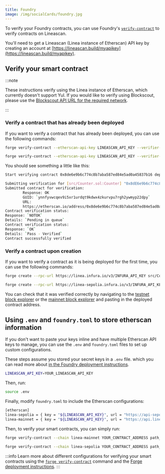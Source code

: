 ```yaml
---
title: Foundry
image: /img/socialCards/foundry.jpg
---
```



To verify your Foundry contracts, you can use Foundry's [`verify-contract`](https://book.getfoundry.sh/reference/forge/forge-verify-contract) 
to verify contracts on Lineascan.

You'll need to get a Lineascan (Linea instance of Etherscan) API key by creating an account at 
[https://lineascan.build/myapikey](https://lineascan.build/myapikey).

## Verify your smart contract

:::note

These instructions verify using the Linea instance of Etherscan, which currently doesn't support 
Yul. If you would like to verify using Blockscout, please use the [Blockscout API URL for the 
required network](../info-contracts.mdx#block-explorers).

:::

### Verify a contract that has already been deployed

If you want to verify a contract that has already been deployed, you can use the following commands:

<Tabs>
  <TabItem value="Mainnet" label="Mainnet" default>

```bash
forge verify-contract --etherscan-api-key LINEASCAN_API_KEY --verifier-url https://api.lineascan.build/api CONTRACT_ADDRESS path_to_contract:contract_name --watch
```

  </TabItem>
  <TabItem value="Testnet" label="Testnet">

```bash
forge verify-contract --etherscan-api-key LINEASCAN_API_KEY --verifier-url https://api-sepolia.lineascan.build/api CONTRACT_ADDRESS path_to_contract:contract_name --watch
```

  </TabItem>
</Tabs>

You should see something a little like this:

```bash
Start verifying contract 0x8de6e9b6c774c8b7aba587ed84e5ad0a45837b16 deployed on mainnet

Submitting verification for [src/Counter.sol:Counter] "0x8dE6e9b6c774c8B7AbA587ED84E5AD0A45837b16".
Submitted contract for verification:
        Response: OK
        GUID: `ynnfyvwcqev9i5xr1urdqt9kdwx4zkurvpu7rgh2ywmyp22dpy`
        URL:
        https://etherscan.io/address/0x8de6e9b6c774c8b7aba587ed84e5ad0a45837b16
Contract verification status:
Response: `NOTOK`
Details: `Pending in queue`
Contract verification status:
Response: `OK`
Details: `Pass - Verified`
Contract successfully verified
```

### Verify a contract upon creation

If you want to verify a contract as it is being deployed for the first time, you can use the following commands:

<Tabs>
  <TabItem value="Mainnet" label="Mainnet" default>

```bash
forge create --rpc-url https://linea.infura.io/v3/INFURA_API_KEY src/Counter.sol:Counter --private-key YOUR_PRIVATE_KEY --verify --verifier-url https://api.lineascan.build/api --etherscan-api-key LINEASCAN_API_KEY
```

  </TabItem>
  <TabItem value="Testnet" label="Testnet">

```bash
forge create --rpc-url https://linea-sepolia.infura.io/v3/INFURA_API_KEY src/Counter.sol:Counter --private-key YOUR_PRIVATE_KEY --verify --verifier-url https://api-sepolia.lineascan.build/api --etherscan-api-key LINEASCAN_API_KEY
```

  </TabItem>
</Tabs>

You can check that it was verified correctly by navigating to the [testnet block explorer](https://sepolia.lineascan.build/) or the [mainnet block explorer](https://lineascan.build/) and pasting in the deployed contract address.

## Using `.env` and `foundry.toml` to store etherscan information

If you don't want to paste your keys inline and have multiple Etherscan API keys to manage, you can use
the `.env` and `foundry.toml` files to set up custom configurations.

These steps assume you stored your secret keys in a `.env` file. which you can read more about
[in the Foundry deployment instructions](../deploy-smart-contract/foundry.mdx#deploy-a-smart-contract-using-a-env-file).

```bash
LINEASCAN_API_KEY=YOUR_LINEASCAN_API_KEY
```

Then, run:

```bash
source .env
```

Finally, modify `foundry.toml` to include the Etherscan configurations:

```bash
[etherscan]
linea-sepolia = { key = "${LINEASCAN_API_KEY}", url = "https://api-sepolia.lineascan.build/api" }
linea-mainnet = { key = "${LINEASCAN_API_KEY}", url = "https://api.lineascan.build/api" }
```

Then, to verify your smart contracts, you can simply run:

<Tabs>
  <TabItem value="Mainnet" label="Mainnet" default>

```bash
forge verify-contract --chain linea-mainnet YOUR_CONTRACT_ADDRESS path_to_contract:contract_name --watch
```

  </TabItem>
  <TabItem value="Testnet" label="Testnet">

```bash
forge verify-contract --chain linea-sepolia YOUR_CONTRACT_ADDRESS path_to_contract:contract_name --watch
```

  </TabItem>
</Tabs>

:::info
Learn more about different configurations for verifying your smart contracts using the
[`forge verify-contract`](https://book.getfoundry.sh/reference/forge/forge-verify-contract#forge-verify-contract)
command and the [Forge deployment instructions](https://book.getfoundry.sh/forge/deploying).
:::
